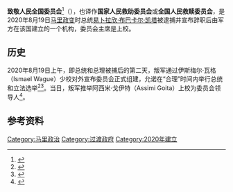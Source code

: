 {{Infobox organization
|name = 致敬人民全国委员会<br>Comité national pour le salut du peuple
|image = Seal of Mali.svg
|formation = 2020年8月19日
|type = [[过渡政府|过渡政府]]
|location = {{flag|马里}}
}}
'''致敬人民全国委员会'''<ref>{{Cite web|title=关于当前马里局势的最新提醒（8月19日）|url=http://ml.china-embassy.org/chn/zxxx/t1807449.htm|accessdate=2020-08-19|work=ml.china-embassy.org}}</ref>（{{lang-fr|Comité national pour le salut du peuple}}），也译作'''国家人民救助委员会'''或'''全国人民救赎委员会'''，是2020年8月19日[[2020年马里政变|马里政变]]时总统[[易卜拉欣·布巴卡爾·凱塔|易卜拉欣·布巴卡尔·凯塔]]被逮捕并宣布辞职后由军方在该国建立的一个机构，委员会主席是{{le|阿西米·戈伊塔|Assimi Goita}}上校。

== 历史 ==
2020年8月19日上午，即总统和总理被捕后的第二天，叛军通过伊斯梅尔·瓦格（Ismael Wague）少校对外宣布委员会正式组建，允诺在“合理”时间内举行总统和立法选举<ref>{{Cite web|title=马里兵变领导人允诺在“合理”时间内举行选举|url=https://www.voachinese.com/a/mali-coup-leaders-promise-elections-in-reasonable-time-20200819/5549997.html|accessdate=2020-08-20|work=美国之音|language=zh|archive-date=2020-08-20|archive-url=https://web.archive.org/web/20200820210449/https://www.voachinese.com/a/mali-coup-leaders-promise-elections-in-reasonable-time-20200819/5549997.html|dead-url=no}}</ref><ref>{{Cite web|title=Mali : ce que l'on sait du coup d'État qui a abouti à la démission du président|url=https://www.rtl.fr/actu/international/mali-ce-que-l-on-sait-du-coup-d-etat-qui-a-abouti-a-la-demission-du-president-7800731385|accessdate=2020-08-19|work=RTL.fr|language=fr|archive-date=2020-08-20|archive-url=https://web.archive.org/web/20200820213453/https://www.rtl.fr/actu/international/mali-ce-que-l-on-sait-du-coup-d-etat-qui-a-abouti-a-la-demission-du-president-7800731385|dead-url=no}}</ref>。当日，叛军推举阿西米·戈伊特（Assimi Goita）上校为委员会领导人<ref>{{Cite web|title=媒体：马里叛军推举阿西米·戈伊特上校为其领导人|url=http://sputniknews.cn/politics/202008201031997125/|accessdate=2020-08-20|work=sputniknews.cn|language=zh-Hans|archive-date=2020-09-01|archive-url=https://web.archive.org/web/20200901234729/http://sputniknews.cn/politics/202008201031997125/|dead-url=no}}</ref>。

== 参考资料 ==
{{Reflist}}

{{政治小作品}}

[[Category:马里政治|Category:马里政治]]
[[Category:过渡政府|Category:过渡政府]]
[[Category:2020年建立|Category:2020年建立]]